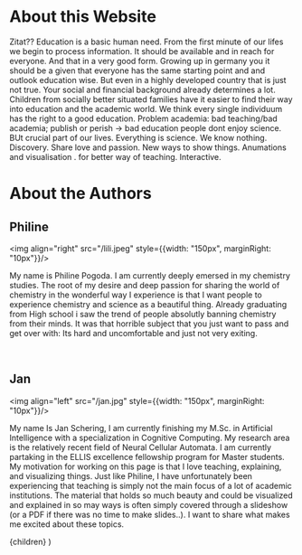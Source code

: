 # About this Website

Zitat??
Education is a basic human need. From the first minute of our lifes we begin to process information. It should be available and in reach for everyone. And that in a very good form.
Growing up in germany you it should be a given that everyone has the same starting point and and outlook education wise. But even in a highly developed country that is just not true. Your social and financial background already determines a lot. 
Children from socially better situated families have it easier to find their way into education and the academic world. We think every single individuum has the right to a good education. 
Problem academia: bad teaching/bad academia; publish or perish -> bad education people dont enjoy science. BUt  crucial part of our lives. Everything is science. We know nothing. Discovery. Share love and passion. New ways to show things. Anumations and visualisation . for better way of teaching. Interactive.

# About the Authors

## Philine

<img align="right" src="/lili.jpeg" style={{width: "150px", marginRight: "10px"}}/>

My name is Philine Pogoda. I am currently deeply emersed in my chemistry studies. The root of my desire and deep passion for sharing the world of chemistry in the wonderful way I experience is that
I want people to experience chemistry and science as a beautiful thing. Already graduating from High school i saw the trend of people absolutly banning chemistry from their minds.
It was that horrible subject that you just want to pass and get over with: Its hard and uncomfortable and just not very exiting. 

<br clear="right"/>

## Jan

<img align="left" src="/jan.jpg" style={{width: "150px", marginRight: "10px"}}/>

My name Is Jan Schering, I am currently finishing my M.Sc. in Artificial Intelligence with a specialization in Cognitive Computing. My research area is the relatively recent
field of Neural Cellular Automata. I am currently partaking in the ELLIS excellence fellowship program for Master students. My motivation for working on this page is that I love teaching,
explaining, and visualizing things. Just like Philine, I have unfortunately been experiencing that teaching is simply not the main focus of a lot of academic institutions. The material that 
holds so much beauty and could be visualized and explained in so may ways is often simply covered through a slideshow (or a PDF if there was no time to make slides..). I want to share 
what makes me excited about these topics.




  <LayoutPostWrapper pageIdx={5}>
    {children}
  </LayoutPostWrapper>
)
